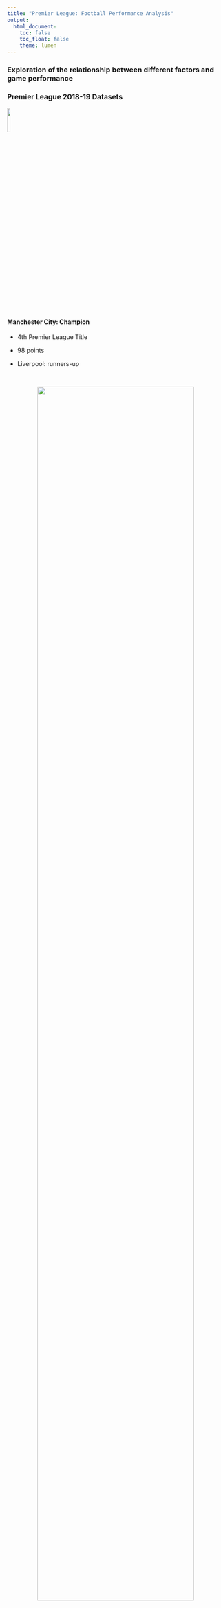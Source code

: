 ```yaml
---
title: "Premier League: Football Performance Analysis"
output: 
  html_document:
    toc: false
    toc_float: false
    theme: lumen
---
```


### **Exploration of the relationship between different factors and game performance**
### Premier League 2018-19 Datasets

![](pics/mancity_logo.png){align="right" width=12%}


#### **Manchester City: Champion**

* 4th Premier League Title  

* 98 points   

* Liverpool: runners-up

<br>



<center>
![](pics/mancity_win.jpg){width=85%}
</center>

<br>

<center>
![](pics/finalrank.jpeg){width=85%}
</center>


<br>

### **Screencast**

<center>

<iframe width="800" height="520" src="https://www.youtube.com/embed/rpYYX_8Nu_U" title="YouTube video player" frameborder="0" allow="accelerometer; autoplay; clipboard-write; encrypted-media; gyroscope; picture-in-picture" allowfullscreen></iframe>

</center>

<br>

### **Collaborators**

* Jasmine Zhang (yz4720) 

* Yuxin Zhang (yz4719) 

* Tianyou He (th3072)

* Xiaoyu Wu(xw2962)

* Xiaoyu Huang (xh2636)
